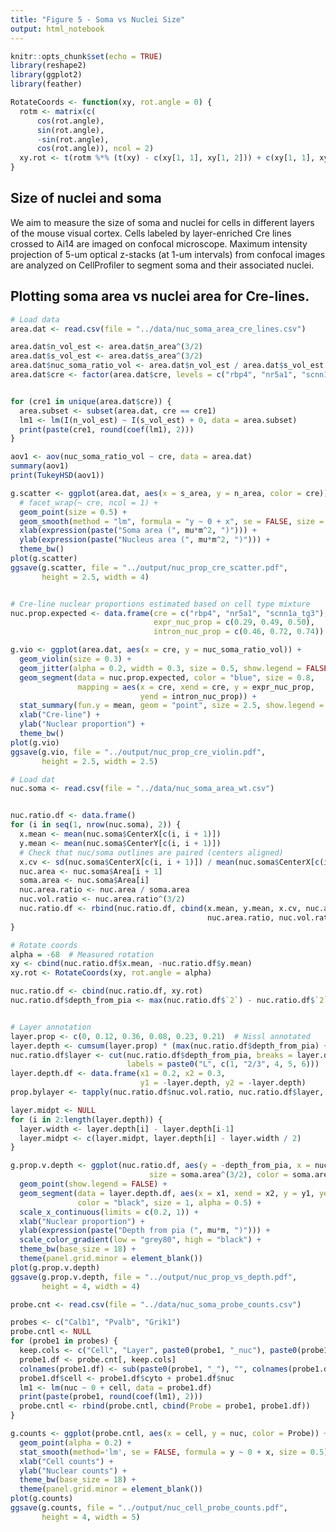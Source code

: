 ```yaml
---
title: "Figure 5 - Soma vs Nuclei Size"
output: html_notebook
---
```


```r
knitr::opts_chunk$set(echo = TRUE)
library(reshape2)
library(ggplot2)
library(feather)

RotateCoords <- function(xy, rot.angle = 0) {
  rotm <- matrix(c(
      cos(rot.angle),
      sin(rot.angle),
      -sin(rot.angle),
      cos(rot.angle)), ncol = 2)
  xy.rot <- t(rotm %*% (t(xy) - c(xy[1, 1], xy[1, 2])) + c(xy[1, 1], xy[1, 2]))
}
```

## Size of nuclei and soma 
We aim to measure the size of soma and nuclei for cells in different layers of the mouse visual cortex. Cells labeled by layer-enriched Cre lines crossed to Ai14 are imaged on confocal microscope. Maximum intensity projection of 5-um optical z-stacks (at 1-um intervals) from confocal images are analyzed on CellProfiler to segment soma and their associated nuclei.

## Plotting soma area vs nuclei area for Cre-lines.
```r
# Load data
area.dat <- read.csv(file = "../data/nuc_soma_area_cre_lines.csv")

area.dat$n_vol_est <- area.dat$n_area^(3/2)
area.dat$s_vol_est <- area.dat$s_area^(3/2)
area.dat$nuc_soma_ratio_vol <- area.dat$n_vol_est / area.dat$s_vol_est
area.dat$cre <- factor(area.dat$cre, levels = c("rbp4", "nr5a1", "scnn1a_tg3"))


for (cre1 in unique(area.dat$cre)) {
  area.subset <- subset(area.dat, cre == cre1)
  lm1 <- lm(I(n_vol_est) ~ I(s_vol_est) + 0, data = area.subset)
  print(paste(cre1, round(coef(lm1), 2)))
}

aov1 <- aov(nuc_soma_ratio_vol ~ cre, data = area.dat)
summary(aov1)
print(TukeyHSD(aov1))

g.scatter <- ggplot(area.dat, aes(x = s_area, y = n_area, color = cre)) +
  # facet_wrap(~ cre, ncol = 1) +
  geom_point(size = 0.5) +
  geom_smooth(method = "lm", formula = "y ~ 0 + x", se = FALSE, size = 0.3) + 
  xlab(expression(paste("Soma area (", mu*m^2, ")"))) +
  ylab(expression(paste("Nucleus area (", mu*m^2, ")"))) +
  theme_bw()
plot(g.scatter)
ggsave(g.scatter, file = "../output/nuc_prop_cre_scatter.pdf", 
       height = 2.5, width = 4)


# Cre-line nuclear proportions estimated based on cell type mixture
nuc.prop.expected <- data.frame(cre = c("rbp4", "nr5a1", "scnn1a_tg3"),
                                expr_nuc_prop = c(0.29, 0.49, 0.50),
                                intron_nuc_prop = c(0.46, 0.72, 0.74))

g.vio <- ggplot(area.dat, aes(x = cre, y = nuc_soma_ratio_vol)) +
  geom_violin(size = 0.3) +
  geom_jitter(alpha = 0.2, width = 0.3, size = 0.5, show.legend = FALSE) +
  geom_segment(data = nuc.prop.expected, color = "blue", size = 0.8,   
               mapping = aes(x = cre, xend = cre, y = expr_nuc_prop, 
                             yend = intron_nuc_prop)) +
  stat_summary(fun.y = mean, geom = "point", size = 2.5, show.legend = FALSE) +
  xlab("Cre-line") +
  ylab("Nuclear proportion") +
  theme_bw()
plot(g.vio)
ggsave(g.vio, file = "../output/nuc_prop_cre_violin.pdf", 
       height = 2.5, width = 2.5)

```

```r
# Load dat
nuc.soma <- read.csv(file = "../data/nuc_soma_area_wt.csv")


nuc.ratio.df <- data.frame()
for (i in seq(1, nrow(nuc.soma), 2)) {
  x.mean <- mean(nuc.soma$CenterX[c(i, i + 1)])
  y.mean <- mean(nuc.soma$CenterY[c(i, i + 1)])
  # Check that nuc/soma outlines are paired (centers aligned)
  x.cv <- sd(nuc.soma$CenterX[c(i, i + 1)]) / mean(nuc.soma$CenterX[c(i, i + 1)])
  nuc.area <- nuc.soma$Area[i + 1]
  soma.area <- nuc.soma$Area[i]
  nuc.area.ratio <- nuc.area / soma.area
  nuc.vol.ratio <- nuc.area.ratio^(3/2)
  nuc.ratio.df <- rbind(nuc.ratio.df, cbind(x.mean, y.mean, x.cv, nuc.area, soma.area,
                                            nuc.area.ratio, nuc.vol.ratio))
}

# Rotate coords
alpha = -68  # Measured rotation
xy <- cbind(nuc.ratio.df$x.mean, -nuc.ratio.df$y.mean)
xy.rot <- RotateCoords(xy, rot.angle = alpha)

nuc.ratio.df <- cbind(nuc.ratio.df, xy.rot)
nuc.ratio.df$depth_from_pia <- max(nuc.ratio.df$`2`) - nuc.ratio.df$`2` + 30


# Layer annotation
layer.prop <- c(0, 0.12, 0.36, 0.08, 0.23, 0.21)  # Nissl annotated
layer.depth <- cumsum(layer.prop) * (max(nuc.ratio.df$depth_from_pia) + 10)
nuc.ratio.df$layer <- cut(nuc.ratio.df$depth_from_pia, breaks = layer.depth,
                          labels = paste0("L", c(1, "2/3", 4, 5, 6)))
layer.depth.df <- data.frame(x1 = 0.2, x2 = 0.3,
                             y1 = -layer.depth, y2 = -layer.depth)
prop.bylayer <- tapply(nuc.ratio.df$nuc.vol.ratio, nuc.ratio.df$layer, mean)

layer.midpt <- NULL
for (i in 2:length(layer.depth)) {
  layer.width <- layer.depth[i] - layer.depth[i-1]
  layer.midpt <- c(layer.midpt, layer.depth[i] - layer.width / 2)
}

g.prop.v.depth <- ggplot(nuc.ratio.df, aes(y = -depth_from_pia, x = nuc.vol.ratio,
                               size = soma.area^(3/2), color = soma.area^(3/2))) +
  geom_point(show.legend = FALSE) +
  geom_segment(data = layer.depth.df, aes(x = x1, xend = x2, y = y1, yend = y2),
               color = "black", size = 1, alpha = 0.5) +
  scale_x_continuous(limits = c(0.2, 1)) +
  xlab("Nuclear proportion") +
  ylab(expression(paste("Depth from pia (", mu*m, ")"))) +
  scale_color_gradient(low = "grey80", high = "black") +
  theme_bw(base_size = 18) +
  theme(panel.grid.minor = element_blank())
plot(g.prop.v.depth)
ggsave(g.prop.v.depth, file = "../output/nuc_prop_vs_depth.pdf", 
       height = 4, width = 4)

```


```r
probe.cnt <- read.csv(file = "../data/nuc_soma_probe_counts.csv")

probes <- c("Calb1", "Pvalb", "Grik1")
probe.cntl <- NULL
for (probe1 in probes) {
  keep.cols <- c("Cell", "Layer", paste0(probe1, "_nuc"), paste0(probe1, "_cyto"))
  probe1.df <- probe.cnt[, keep.cols]
  colnames(probe1.df) <- sub(paste0(probe1, "_"), "", colnames(probe1.df))
  probe1.df$cell <- probe1.df$cyto + probe1.df$nuc
  lm1 <- lm(nuc ~ 0 + cell, data = probe1.df)
  print(paste(probe1, round(coef(lm1), 2)))
  probe.cntl <- rbind(probe.cntl, cbind(Probe = probe1, probe1.df))
}

g.counts <- ggplot(probe.cntl, aes(x = cell, y = nuc, color = Probe)) +
  geom_point(alpha = 0.2) +
  stat_smooth(method='lm', se = FALSE, formula = y ~ 0 + x, size = 0.5) +
  xlab("Cell counts") +
  ylab("Nuclear counts") +
  theme_bw(base_size = 18) +
  theme(panel.grid.minor = element_blank())
plot(g.counts)
ggsave(g.counts, file = "../output/nuc_cell_probe_counts.pdf", 
       height = 4, width = 5)


```

